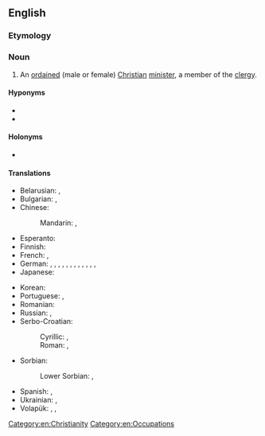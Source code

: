 ==English==

===Etymology===
{{compound|en|clergy|person}}

===Noun===
{{en-noun|s|clergypeople}}

# An [[ordained]] (male or female) [[Christian]] [[minister]], a member of the [[clergy]].

====Hyponyms====
* {{l|en|clergyman}}
* {{l|en|clergywoman}}

====Holonyms====
* {{l|en|clergy}}

====Translations====
{{trans-top|ordained (male or female) Christian minister, male or female member of the clergy}}
* Belarusian: {{t|be|свяшчэннаслужы́цель|m}}, {{t|be|свяшчэннаслужы́целька|f}}
* Bulgarian: {{t+|bg|свещенослужи́тел|m}}, {{t|bg|свещенослужи́телка|f}}
* Chinese:
*: Mandarin: {{t+|cmn|牧師}}, {{t+|cmn|牧师|tr=mùshī}}
* Esperanto: {{t|eo|pastro}}
* Finnish: {{t+|fi|pappi}}
* French: {{t+|fr|prêtre|m}}, {{t+|fr|prêtresse|f}}
* German: {{t+|de|Pfarrer|m}}, {{t+|de|Pfarrerin|f}}, {{t+|de|Pastor|m}}, {{t+|de|Pastorin|f}}, {{t+|de|Kleriker|m}}, {{t|de|Klerikerin|f}}, {{t+|de|Geistlicher|m}}, {{t+|de|Geistliche|f}}, {{t+|de|Seelsorger|m}}, {{t+|de|Seelsorgerin|f}}, {{t|de|Seelenhirt|m}}, {{t+|de|Seelenhirte|m}}, {{t|de|Seelenhirtin|f}}
* Japanese: {{t|ja|聖職者|tr=せいしょくしゃ, seishokusha}}
{{trans-mid}}
* Korean: {{t|ko|성직자(聖職者)}}
* Portuguese: {{t+|pt|clérigo|m}}, {{t|pt|clériga|f}}
* Romanian: {{t+|ro|față bisericească|f}}
* Russian: {{t+|ru|священнослужи́тель|m}}, {{t+|ru|священнослужи́тельница|f}}
* Serbo-Croatian:
*: Cyrillic: {{t|sh|духо̀внӣк|m}}, {{t|sh|ду̀хо̄вница|f}}
*: Roman: {{t+|sh|duhòvnīk|m}}, {{t+|sh|dùhōvnica|f}}
* Sorbian:
*: Lower Sorbian: {{t|dsb|faraŕ|m}}, {{t|dsb|fararka|f}}
* Spanish: {{t+|es|clérigo|m}}, {{t|es|clériga|f}}
* Ukrainian: {{t|uk|священнослужи́тель|m}}, {{t|uk|священнослужи́телька|f}}
* Volapük: {{t+|vo|kultan}}, {{t+|vo|pädan}} {{qualifier|Catholic}}, {{t+|vo|pastan}} {{qualifier|Evangelical, Protestant}}
{{trans-bottom}}

[[Category:en:Christianity]]
[[Category:en:Occupations]]